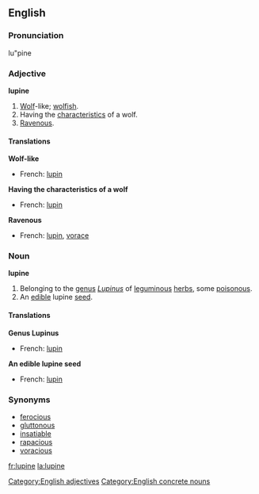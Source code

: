 ==English==

===Pronunciation===
lu"pine

===Adjective===
'''lupine'''
# [[wolf|Wolf]]-like; [[wolfish]].
# Having the [[characteristic]]s of a wolf.
# [[ravenous|Ravenous]].

====Translations====
'''Wolf-like'''
{{top}}
*French: [[lupin]]
{{mid}}
{{bottom}}

'''Having the characteristics of a wolf'''
{{top}}
*French: [[lupin]]
{{mid}}
{{bottom}}

'''Ravenous'''
{{top}}
*French: [[lupin]], [[vorace]]
{{mid}}
{{bottom}}

===Noun===
'''lupine'''
# Belonging to the [[genus]] ''[[Lupinus]]'' of [[leguminous]] [[herb]]s, some [[poisonous]].
# An [[edible]] lupine [[seed]].

====Translations====
'''Genus Lupinus'''
{{top}}
*French: [[lupin]]
{{mid}}
{{bottom}}

'''An edible lupine seed'''
{{top}}
*French: [[lupin]]
{{mid}}
{{bottom}}

===Synonyms===
* [[ferocious]]
* [[gluttonous]]
* [[insatiable]]
* [[rapacious]]
* [[voracious]]

[[Category:English adjectives]]
[[Category:English concrete nouns]]

[[fr:lupine]]
[[la:lupine]]